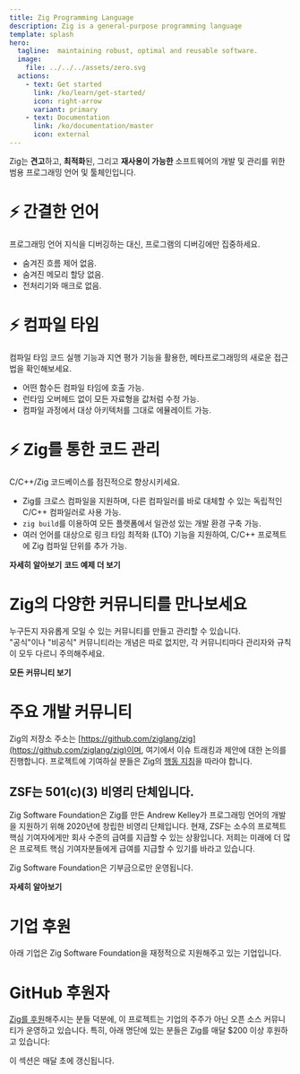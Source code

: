 ```yaml
---
title: Zig Programming Language
description: Zig is a general-purpose programming language
template: splash
hero:
  tagline:  maintaining robust, optimal and reusable software.
  image:
    file: ../../../assets/zero.svg
  actions:
    - text: Get started
      link: /ko/learn/get-started/
      icon: right-arrow
      variant: primary
    - text: Documentation
      link: /ko/documentation/master
      icon: external
---
```



Zig는 **견고**하고, **최적화**된, 그리고 **재사용이 가능한** 소프트웨어의 개발 및 관리를 위한 범용 프로그래밍 언어 및 툴체인입니다.





# ⚡ 간결한 언어
프로그래밍 언어 지식을 디버깅하는 대신, 프로그램의 디버깅에만 집중하세요.

- 숨겨진 흐름 제어 없음.
- 숨겨진 메모리 할당 없음.
- 전처리기와 매크로 없음.

# ⚡ 컴파일 타임
컴파일 타임 코드 실행 기능과 지연 평가 기능을 활용한, 메타프로그래밍의 새로운 접근법을 확인해보세요.

- 어떤 함수든 컴파일 타임에 호출 가능.
- 런타임 오버헤드 없이 모든 자료형을 값처럼 수정 가능.
- 컴파일 과정에서 대상 아키텍처를 그대로 에뮬레이트 가능.

# ⚡ Zig를 통한 코드 관리
C/C++/Zig 코드베이스를 점진적으로 향상시키세요.

- Zig를 크로스 컴파일을 지원하며, 다른 컴파일러를 바로 대체할 수 있는 독립적인 C/C++ 컴파일러로 사용 가능.
- `zig build`를 이용하여 모든 플랫폼에서 일관성 있는 개발 환경 구축 가능.
- 여러 언어를 대상으로 링크 타임 최적화 (LTO) 기능을 지원하여, C/C++ 프로젝트에 Zig 컴파일 단위를 추가 가능.



<IndexUrl>
    <a href="learn/overview/" class="button" style="color:var(--sl-color-white);text-decoration:none;font-weight: 600;font-size: var(--sl-text-lg);">자세히 알아보기</a>
</IndexUrl>


<IndexUrl>
    <a href="learn/samples/" class="button" style="color:var(--sl-color-white);text-decoration:none;font-weight: 600;font-size: var(--sl-text-lg);">코드 예제 더 보기</a>
</IndexUrl>




















# Zig의 다양한 커뮤니티를 만나보세요
누구든지 자유롭게 모일 수 있는 커뮤니티를 만들고 관리할 수 있습니다.  
"공식"이나 "비공식" 커뮤니티라는 개념은 따로 없지만, 각 커뮤니티마다 관리자와 규칙이 모두 다르니 주의해주세요.


<IndexUrl>
	<a href="https://github.com/ziglang/zig/wiki/Community" class="button" style="color:var(--sl-color-white);text-decoration:none;font-weight: 600;font-size: var(--sl-text-lg);">모든 커뮤니티 보기</a>
</IndexUrl>







# 주요 개발 커뮤니티
Zig의 저장소 주소는 [https://github.com/ziglang/zig](https://github.com/ziglang/zig)이며, 여기에서 이슈 트래킹과 제안에 대한 논의를 진행합니다.
프로젝트에 기여하실 분들은 Zig의 [행동 지침](https://github.com/ziglang/zig/blob/master/.github/CODE_OF_CONDUCT.md)을 따라야 합니다.










## ZSF는 501(c)(3) 비영리 단체입니다.

Zig Software Foundation은 Zig를 만든 Andrew Kelley가 프로그래밍 언어의 개발을 지원하기 위해 2020년에 창립한 비영리 단체입니다. 현재, ZSF는 소수의 프로젝트 핵심 기여자에게만 회사 수준의 급여를 지급할 수 있는 상황입니다. 저희는 미래에 더 많은 프로젝트 핵심 기여자분들에게 급여를 지급할 수 있기를 바라고 있습니다.

Zig Software Foundation은 기부금으로만 운영됩니다.

<IndexUrl>
	<a href="zsf/" class="button" style="color:var(--sl-color-white);text-decoration:none;font-weight: 600;font-size: var(--sl-text-lg);">자세히 알아보기</a>
</IndexUrl>





# 기업 후원
아래 기업은 Zig Software Foundation을 재정적으로 지원해주고 있는 기업입니다.

<MonetarySponsorLogos/>

# GitHub 후원자
[Zig를 후원](zsf/)해주시는 분들 덕분에, 이 프로젝트는 기업의 주주가 아닌 오픈 소스 커뮤니티가 운영하고 있습니다. 특히, 아래 명단에 있는 분들은 Zig를 매달 $200 이상 후원하고 있습니다:

<GithubSponsors/>

이 섹션은 매달 초에 갱신됩니다.






